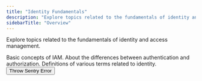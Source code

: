 ```yaml
---
title: "Identity Fundamentals"
description: "Explore topics related to the fundamentals of identity and access management."
sidebarTitle: "Overview"
---
```


Explore topics related to the fundamentals of identity and access management.

<CardGroup cols={2}>
  <Card title="Introduction to Identity and Access Management (IAM)" icon="user-shield" iconType="solid" horizontal href="/docs/get-started/identity-fundamentals/identity-and-access-management">
    Basic concepts of IAM.
  </Card>
  <Card title="Authentication vs. Authorization" icon="user-lock" iconType="solid" horizontal href="/docs/get-started/identity-fundamentals/authentication-and-authorization">
    About the differences between authentication and authorization.
  </Card>
  <Card title="Glossary" icon="book-open" iconType="solid" horizontal href="/docs/get-started/identity-fundamentals/glossary">
    Definitions of various terms related to identity.
  </Card>
</CardGroup>

<button onClick={undefined}>
Throw Sentry Error

</button>